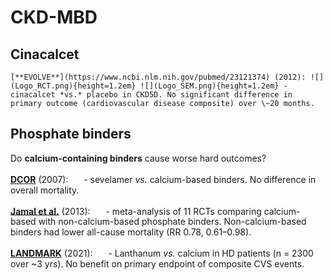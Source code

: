 # CKD-MBD

## Cinacalcet

```block2
[**EVOLVE**](https://www.ncbi.nlm.nih.gov/pubmed/23121374) (2012): ![](Logo_RCT.png){height=1.2em} ![](Logo_SEM.png){height=1.2em} - cinacalcet *vs.* placebo in CKD5D. No significant difference in primary outcome (cardiovascular disease composite) over \~20 months.  

```

## Phosphate binders

Do **calcium-containing binders** cause worse hard outcomes?

[**DCOR**](https://www.ncbi.nlm.nih.gov/pubmed/17728707) (2007): ![](Logo_RCT.png){height=1.2em} - sevelamer *vs.* calcium-based binders.  No difference in overall mortality.  

[**Jamal et al.**](https://www.ncbi.nlm.nih.gov/pubmed/23870817) (2013): ![](Logo_MET.png){height=1.2em} - meta-analysis of 11 RCTs comparing calcium-based with non-calcium-based phosphate binders.  Non-calcium-based binders had lower all-cause mortality (RR 0.78, 0.61--0.98).  

[**LANDMARK**](https://www.ncbi.nlm.nih.gov/pubmed/34003226) (2021): ![](Logo_RCT.png){height=1.2em} - Lanthanum *vs.* calcium in HD patients (n = 2300 over ~3 yrs).  No benefit on primary endpoint of composite CVS events.    